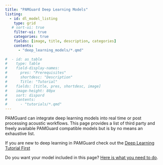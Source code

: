 ```yaml
---
title: "PAMGuard Deep Learning Models"
listing: 
  - id: dl_model_listing
    type: grid
   # sort-ui: true
    filter-ui: true
    categories: true
    fields: [image, title, description, categories]
    contents: 
      - "deep_learning_models/*.qmd"
      
#  - id: as_table
#    type: table
#    field-display-names:
#      pres: "Prerequisites"
#      shortdesc: "Description"
#      Title: "Tutorial"
#    fields: [title, pres, shortdesc, image]
#    image-height: 80px
#    sort: dispord
#    contents: 
#      - "tutorials/*.qmd"
---
```


PAMGuard can integrate deep learning models into real time or post processing acoustic workflows. This page provides a list of third party and freely available PAMGuard compatible models but is by no means an exhaustive list.

If you are new to deep learning in PAMGuard check out the [Deep Learning Tutorial First](/tutorials/deeplearning.qmd)

::: {#dl_model_listing}
:::

Do you want your model included in this page? [Here is what you need to do](deeplearningmodels_howtoadd.qmd).
